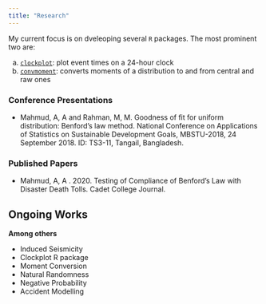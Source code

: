 ```yaml
---
title: "Research"
---
```


My current focus is on dveleoping several `R` packages. The most prominent two
are:

a. [`clockplot`](https://www.thinkermahmud.com/clockplot/): plot event times on a
  24-hour clock
b. [`convmoment`](https://www.thinkermahmud.com/convmoment/): converts moments 
  of a distribution to and from central and raw ones

### Conference Presentations

- Mahmud, A, A and Rahman, M, M. Goodness of fit for uniform distribution: Benford’s law
method. National Conference on Applications of Statistics on Sustainable Development Goals,
MBSTU-2018, 24 September 2018. ID: TS3-11, Tangail, Bangladesh.

### Published Papers

- Mahmud, A, A . 2020. Testing of Compliance of Benford’s Law with Disaster Death Tolls. Cadet College Journal.

## Ongoing Works

**Among others**

- Induced Seismicity
- Clockplot R package
- Moment Conversion
- Natural Randomness
- Negative Probability
- Accident Modelling